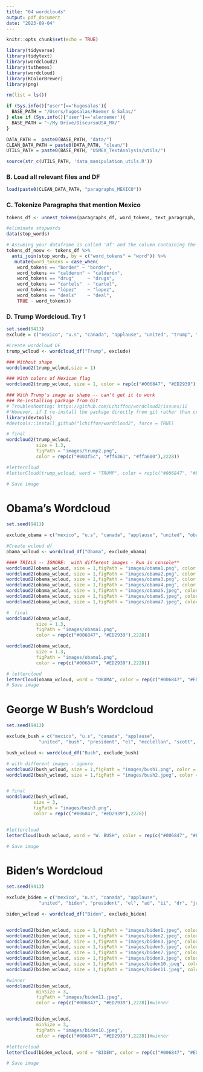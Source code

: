 ```yaml
---
title: "04 wordclouds"
output: pdf_document
date: "2023-09-04"
---
```


```r
knitr::opts_chunk$set(echo = TRUE)
```

```r
library(tidyverse)
library(tidytext)
library(wordcloud2)
library(tvthemes)
library(wordcloud)
library(RColorBrewer)
library(png)
```

```r
rm(list = ls())

if (Sys.info()["user"]=='hugosalas'){
  BASE_PATH = "/Users/hugosalas/Roemer & Salas/"
} else if (Sys.info()["user"]=='aleroemer'){
  BASE_PATH = "~/My Drive/DiscursoUSA_MX/"
}

DATA_PATH =  paste0(BASE_PATH, "data/")
CLEAN_DATA_PATH = paste0(DATA_PATH, "clean/")
UTILS_PATH = paste0(BASE_PATH, "USMEX_TextAnalysis/utils/")

source(str_c(UTILS_PATH, 'data_manipulation_utils.R'))
```

### B. Load all relevant files and DF

```r
load(paste0(CLEAN_DATA_PATH, "paragraphs_MEXICO"))
```

### C. Tokenize Paragraphs that mention Mexico
```r
tokens_df <- unnest_tokens(paragraphs_df, word_tokens, text_paragraph, token = "words")

#eliminate stopwords
data(stop_words)

# Assuming your dataframe is called 'df' and the column containing the tokens is called 'word_tokens'
tokens_df_nosw <- tokens_df %>%
  anti_join(stop_words, by = c("word_tokens" = "word")) %>% 
   mutate(word_tokens = case_when(
    word_tokens == "border" ~ "border",
    word_tokens == "calderon" ~ "calderón",
    word_tokens == "drug"     ~ "drugs",
    word_tokens == "cartels"  ~ "cartel", 
    word_tokens == "lópez"    ~ "lopez",
    word_tokens == "deals"    ~ "deal", 
    TRUE ~ word_tokens))
```


### D. Trump Wordcloud. Try 1
```r

set.seed(9413)
exclude = c("mexico", "u.s", "canada", "applause", "united", "trump", "president", "el")

#Create wordcloud DF
trump_wcloud <- wordcloud_df("Trump", exclude)

### Without shape
wordcloud2(trump_wcloud,size = 1)

### With colors of Mexican flag
wordcloud2(trump_wcloud, size = 1, color = rep(c("#006847", "#ED2939"),2228))

### With Trump's image as shape -- can't get it to work
### Re-installing package from Git
# Troubleshooting: https://github.com/Lchiffon/wordcloud2/issues/12
#"However, if I re-install the package directly from git rather than cran, it works!"
library(devtools)
#devtools::install_github("lchiffon/wordcloud2", force = TRUE)

# final
wordcloud2(trump_wcloud, 
           size = 1.3,
           figPath = "images/trump2.png",
           color = rep(c("#003f5c", "#ff6361", "#ffa600"),2228))

#lettercloud
#letterCloud(trump_wcloud, word = "TRUMP", color = rep(c("#006847", "#ED2939"),2228))

# Save image

```



# Obama's Wordcloud

```r
set.seed(9413)

exclude_obama = c("mexico", "u.s", "canada", "applause", "united", "obama", "president", "el", "ms")

#Create wcloud df
obama_wcloud <- wordcloud_df("Obama", exclude_obama)

#### TRIALS -- IGNORE:  with different images - Run in console**
wordcloud2(obama_wcloud, size = 1,figPath = "images/obama1.png", color = rep(c("#006847", "#ED2939"),2228))
wordcloud2(obama_wcloud, size = 1,figPath = "images/obama2.png", color = rep(c("#006847", "#ED2939"),2228))
wordcloud2(obama_wcloud, size = 1,figPath = "images/obama3.png", color = rep(c("#006847", "#ED2939"),2228))
wordcloud2(obama_wcloud, size = 1,figPath = "images/obama4.png", color = rep(c("#006847", "#ED2939"),2228))
wordcloud2(obama_wcloud, size = 1,figPath = "images/obama5.jpeg", color = rep(c("#006847", "#ED2939"),2228))
wordcloud2(obama_wcloud, size = 1,figPath = "images/obama6.jpeg", color = rep(c("#006847", "#ED2939"),2228))
wordcloud2(obama_wcloud, size = 1,figPath = "images/obama7.jpeg", color = rep(c("#006847", "#ED2939"),2228))

#  final
wordcloud2(obama_wcloud, 
           size = 1.3,
           figPath = "images/obama1.png",
           color = rep(c("#006847", "#ED2939"),2228))

wordcloud2(obama_wcloud, 
           size = 1.3,
           figPath = "images/obama1.png",
           color = rep(c("#006847", "#ED2939"),2228))

# lettercloud
letterCloud(obama_wcloud, word = "OBAMA", color = rep(c("#006847", "#ED2939"),2228))
# Save image

```


# George W Bush's Wordcloud

```r
set.seed(9413)

exclude_bush = c("mexico", "u.s", "canada", "applause", 
            "united", "bush", "president", "el", "mcclellan", "scott", "el")

bush_wcloud <- wordcloud_df("Bush", exclude_bush) 

# with different images - ignore
wordcloud2(bush_wcloud, size = 1,figPath = "images/bush1.png", color = rep(c("#006847", "#ED2939"),2228))
wordcloud2(bush_wcloud, size = 1,figPath = "images/bush2.jpeg", color = rep(c("#006847", "#ED2939"),2228))


# final
wordcloud2(bush_wcloud, 
          size = 3,
          figPath = "images/bush3.png",
          color = rep(c("#006847", "#ED2939"),2228))


#lettercloud
letterCloud(bush_wcloud, word = "W. BUSH", color = rep(c("#006847", "#ED2939"),2228))

# Save image

```


# Biden's Wordcloud

```r
set.seed(9413)

exclude_biden = c("mexico", "u.s", "canada", "applause", 
            "united", "biden", "president", "el", "ad", "ii", "dr", "jr", "a.m", "p.m")

biden_wcloud <- wordcloud_df("Biden", exclude_biden)


wordcloud2(biden_wcloud, size = 1,figPath = "images/biden1.jpeg", color = rep(c("#006847", "#ED2939"),2228))
wordcloud2(biden_wcloud, size = 1,figPath = "images/biden2.jpeg", color = rep(c("#006847", "#ED2939"),2228))#not good
wordcloud2(biden_wcloud, size = 1,figPath = "images/biden3.jpeg", color = rep(c("#006847", "#ED2939"),2228))#not good
wordcloud2(biden_wcloud, size = 1,figPath = "images/biden5.jpeg", color = rep(c("#006847", "#ED2939"),2228))#not good
wordcloud2(biden_wcloud, size = 1,figPath = "images/biden7.jpeg", color = rep(c("#006847", "#ED2939"),2228))#not good
wordcloud2(biden_wcloud, size = 1,figPath = "images/biden9.jpeg", color = rep(c("#006847", "#ED2939"),2228)) #not good
wordcloud2(biden_wcloud, size = 1,figPath = "images/biden10.jpeg", color = rep(c("#006847", "#ED2939"),2228))#possible
wordcloud2(biden_wcloud, size = 1,figPath = "images/biden11.jpeg", color = rep(c("#006847", "#ED2939"),2228))#possible

#winner
wordcloud2(biden_wcloud, 
           minSize = 3,
           figPath = "images/biden11.jpeg",
           color = rep(c("#006847", "#ED2939"),2228))#winner


wordcloud2(biden_wcloud, 
           minSize = 3,
           figPath = "images/biden10.jpeg",
           color = rep(c("#006847", "#ED2939"),2228))#winner

#lettercloud
letterCloud(biden_wcloud, word = "BIDEN", color = rep(c("#006847", "#ED2939"),2228))

# Save image

```